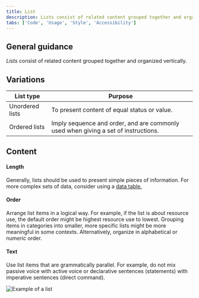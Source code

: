 ```yaml
---
title: List
description: Lists consist of related content grouped together and organized vertically.
tabs: ['Code', 'Usage', 'Style', 'Accessibility']
---
```


## General guidance

_Lists_ consist of related content grouped together and organized vertically.

## Variations

| List type       | Purpose                                                                            |
| --------------- | ---------------------------------------------------------------------------------- |
| Unordered lists | To present content of equal status or value.                                       |
| Ordered lists   | Imply sequence and order, and are commonly used when giving a set of instructions. |

## Content

#### Length

Generally, lists should be used to present simple pieces of information. For more complex sets of data, consider using a [data table.](/components/data-table/code)

#### Order

Arrange list items in a logical way. For example, if the list is about resource use, the default order might be highest resource use to lowest. Grouping items in categories into smaller, more specific lists might be more meaningful in some contexts. Alternatively, organize in alphabetical or numeric order.

#### Text

Use list items that are grammatically parallel. For example, do not mix passive voice with active voice or declarative sentences (statements) with imperative sentences (direct command).

<Row>
<Column colLg={8}>

![Example of a list](images/list-usage-1.png)

</Column>
</Row>
